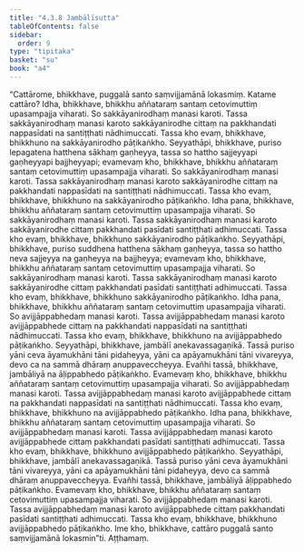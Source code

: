 ```yaml
---
title: "4.3.8 Jambālīsutta"
tableOfContents: false
sidebar:
  order: 9
type: "tipitaka"
basket: "su"
book: "a4"
---
```



<DynamicBreadcrumb />

<Division number="178" book="a4" bookNo="15" page="484">

<Paragraph number="1076" book="a4">
“Cattārome, bhikkhave, puggalā santo saṃvijjamānā lokasmiṃ. Katame cattāro? Idha, bhikkhave, bhikkhu aññataraṃ santaṃ cetovimuttiṃ upasampajja viharati. So sakkāyanirodhaṃ manasi karoti. Tassa sakkāyanirodhaṃ manasi karoto sakkāyanirodhe cittaṃ na pakkhandati nappasīdati na santiṭṭhati nādhimuccati. Tassa kho evaṃ, bhikkhave, bhikkhuno na sakkāyanirodho pāṭikaṅkho. Seyyathāpi, bhikkhave, puriso lepagatena hatthena sākhaṃ gaṇheyya, tassa so hattho sajjeyyapi gaṇheyyapi bajjheyyapi; evamevaṃ kho, bhikkhave, bhikkhu aññataraṃ santaṃ cetovimuttiṃ upasampajja viharati. So sakkāyanirodhaṃ manasi karoti. Tassa sakkāyanirodhaṃ manasi karoto sakkāyanirodhe cittaṃ na pakkhandati nappasīdati na santiṭṭhati nādhimuccati. Tassa kho evaṃ, bhikkhave, bhikkhuno na sakkāyanirodho pāṭikaṅkho.
</Paragraph>

<Paragraph number="1077" book="a4">
Idha pana, bhikkhave, bhikkhu aññataraṃ santaṃ cetovimuttiṃ upasampajja viharati. So sakkāyanirodhaṃ manasi karoti. Tassa sakkāyanirodhaṃ manasi karoto sakkāyanirodhe cittaṃ pakkhandati pasīdati santiṭṭhati adhimuccati. Tassa kho evaṃ, bhikkhave, bhikkhuno sakkāyanirodho pāṭikaṅkho. Seyyathāpi, bhikkhave, puriso suddhena hatthena sākhaṃ gaṇheyya, tassa so hattho neva sajjeyya na gaṇheyya na bajjheyya; evamevaṃ kho, bhikkhave, bhikkhu aññataraṃ santaṃ cetovimuttiṃ upasampajja viharati. So sakkāyanirodhaṃ manasi karoti. Tassa sakkāyanirodhaṃ manasi karoto sakkāyanirodhe cittaṃ pakkhandati pasīdati santiṭṭhati adhimuccati. Tassa kho evaṃ, bhikkhave, bhikkhuno sakkāyanirodho pāṭikaṅkho.
</Paragraph>

<Paragraph number="1078" book="a4">
Idha pana, bhikkhave, bhikkhu aññataraṃ santaṃ cetovimuttiṃ upasampajja viharati. So avijjāppabhedaṃ manasi karoti. Tassa avijjāppabhedaṃ manasi karoto avijjāppabhede cittaṃ na pakkhandati nappasīdati na santiṭṭhati nādhimuccati. Tassa kho evaṃ, bhikkhave, bhikkhuno na avijjāppabhedo pāṭikaṅkho. Seyyathāpi, bhikkhave, jambālī anekavassagaṇikā. Tassā puriso yāni ceva āyamukhāni tāni pidaheyya, yāni ca apāyamukhāni tāni vivareyya, devo ca na sammā dhāraṃ anuppaveccheyya. Evañhi tassā, bhikkhave, jambāliyā na āḷippabhedo pāṭikaṅkho. Evamevaṃ kho, bhikkhave, bhikkhu aññataraṃ santaṃ cetovimuttiṃ upasampajja viharati. So avijjāppabhedaṃ manasi karoti. Tassa avijjāppabhedaṃ manasi karoto avijjāppabhede cittaṃ na pakkhandati nappasīdati na santiṭṭhati nādhimuccati. Tassa kho evaṃ, bhikkhave, bhikkhuno na avijjāppabhedo pāṭikaṅkho.
</Paragraph>

<Paragraph number="1079" book="a4">
Idha pana, bhikkhave, bhikkhu aññataraṃ santaṃ cetovimuttiṃ upasampajja viharati. So avijjāppabhedaṃ manasi karoti. Tassa avijjāppabhedaṃ manasi karoto avijjāppabhede cittaṃ pakkhandati pasīdati santiṭṭhati adhimuccati. Tassa kho evaṃ, bhikkhave, bhikkhuno avijjāppabhedo pāṭikaṅkho. Seyyathāpi, bhikkhave, jambālī anekavassagaṇikā. Tassā puriso yāni ceva āyamukhāni tāni vivareyya, yāni ca apāyamukhāni tāni pidaheyya, devo ca sammā dhāraṃ anuppaveccheyya. Evañhi tassā, bhikkhave, jambāliyā āḷippabhedo pāṭikaṅkho. Evamevaṃ kho, bhikkhave, bhikkhu aññataraṃ santaṃ cetovimuttiṃ upasampajja viharati. So avijjāppabhedaṃ manasi karoti. Tassa avijjāppabhedaṃ manasi karoto avijjāppabhede cittaṃ pakkhandati pasīdati santiṭṭhati adhimuccati. Tassa kho evaṃ, bhikkhave, bhikkhuno avijjāppabhedo pāṭikaṅkho. Ime kho, bhikkhave, cattāro puggalā santo saṃvijjamānā lokasmin”ti.

</Paragraph>
</Division>

<Paragraph number="1080" type="center" book="a4">
Aṭṭhamaṃ.
</Paragraph>
